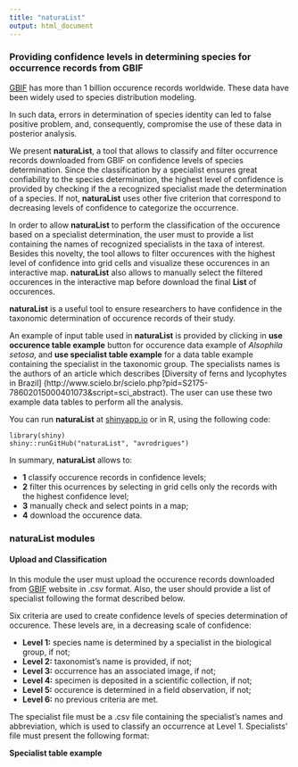 ---
title: "naturaList"
output: html_document
---
### Providing confidence levels in determining species for occurrence records from GBIF

[GBIF](https://www.gbif.org) has more than 1 billion occurence records worldwide. These data have been widely used to species distribution modeling.

In such data, errors in determination of species identity can led to false positive problem, and, consequently, compromise the use of these data in posterior analysis.

We present **naturaList**, a tool that allows to classify and filter occurrence records downloaded from GBIF on confidence levels of species determination. Since the classification by a specialist ensures great confiability to the species determination, the highest level of confidence is provided by checking if the a recognized specialist made the determination of a species. If not, **naturaList** uses other five criterion that correspond to decreasing levels of confidence to categorize the occurrence. 

In order to allow **naturaList** to perform the classification of the occurence based on a specialist determination, the user must to provide a list containing the names of recognized specialists in the taxa of interest. Besides this novelty, the tool allows to filter occurences with the highest level of confidence into grid cells and visualize these occurences in an interactive map. **naturaList** also allows to manually select the filtered occurences in the interactive map before download the final **List** of occurences.

**naturaList** is a useful tool to ensure researchers to have confidence in the taxonomic determination of occurence records of their study.

An example of input table used in **naturaList** is provided by clicking in **use occurence table example** button for occurence data example of *Alsophila setosa*, and **use specialist table example** for a data table example containing the specialist in the taxonomic group. The specialists names is the authors of an article which describes [Diversity of ferns and lycophytes in Brazil] (http://www.scielo.br/scielo.php?pid=S2175-78602015000401073&script=sci_abstract). The user can use these two example data tables to perform all the analysis.

You can run **naturaList** at [shinyapp.io](https://avrodrigues.shinyapps.io/naturaList/) or in R, using the following code:

```
library(shiny)
shiny::runGitHub("naturaList", "avrodrigues")
```

In summary, **naturaList** allows to:

- **1** classify occurence records in confidence levels;
- **2** filter this ocurrences by selecting in grid cells only the records with the highest confidence level;
- **3** manually check and select points in a map;
- **4** download the occurence data.

### naturaList modules

#### **Upload and Classification**

In this module the user must upload the occurence records downloaded from [GBIF](https://www.gbif.org) website in .csv format. Also, the user should provide a list of specialist following the format described below.

Six criteria are used to create confidence levels of species determination of occurence.  These levels are, in a decreasing scale of confidence:

- **Level 1:** species name is determined by a specialist in the biological group, if not;
- **Level 2:** taxonomist's name is provided, if not;
- **Level 3:** occurrence has an associated image, if not;
- **Level 4:** specimen is deposited in a scientific collection, if not;
- **Level 5:** occurence is determined in a field observation, if not;
- **Level 6:** no previous criteria are met.

The specialist file must be a .csv file containing the specialist's names and abbreviation, which is used to classify an occurrence at Level 1. Specialists' file must present the following format:

**Specialist table example**
